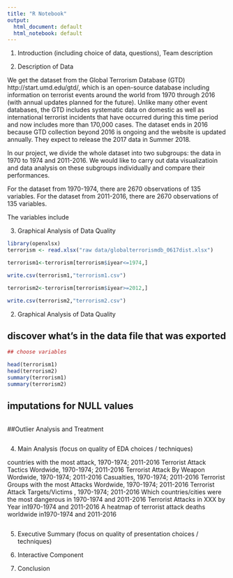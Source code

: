 ```yaml
---
title: "R Notebook"
output:
  html_document: default
  html_notebook: default
---
```

1. Introduction (including choice of data, questions), Team description

2. Description of Data

We get the dataset from the Global Terrorism Database (GTD) http://start.umd.edu/gtd/, which is an open-source database including information on terrorist events around the world from 1970 through 2016 (with annual updates planned for the future). Unlike many other event databases, the GTD includes systematic data on domestic as well as international terrorist incidents that have occurred during this time period and now includes more than 170,000 cases. The dataset ends in 2016 because GTD collection beyond 2016 is ongoing and the website is updated annually. They expect to release the 2017 data in Summer 2018. 

In our project, we divide the whole dataset into two subgroups: the data in 1970 to 1974 and 2011-2016. We would like to carry out data visualizatioin and data analysis on these subgroups individually and compare their performances.

For the dataset from 1970-1974, there are 2670 observations of 135 variables. For the dataset from 2011-2016, there are 2670 observations of 135 variables.

The variables include

3. Graphical Analysis of Data Quality


```r

library(openxlsx)
terrorism <- read.xlsx("raw data/globalterrorismdb_0617dist.xlsx")

terrorism1<-terrorism[terrorism$iyear<=1974,]

write.csv(terrorism1,"terrorism1.csv")

terrorism2<-terrorism[terrorism$iyear>=2012,]

write.csv(terrorism2,"terrorism2.csv")
```


2. Graphical Analysis of Data Quality

## discover what's in the data file that was exported
```r

## choose variables

head(terrorism1)
head(terrorism2)
summary(terrorism1)
summary(terrorism2)
```

## imputations for NULL values 
```r

```


##Outlier Analysis and Treatment
```r

```

4. Main Analysis (focus on quality of EDA choices / techniques)

countries with the most attack, 1970-1974; 2011-2016
Terrorist Attack Tactics Wordwide, 1970-1974; 2011-2016
Terrorist Attack By Weapon Wordwide, 1970-1974; 2011-2016
Casualties, 1970-1974; 2011-2016
Terrorist Groups with the most Attacks Wordwide, 1970-1974; 2011-2016
Terrorist Attack Targets/Victims , 1970-1974; 2011-2016
Which countries/cities were the most dangerous in  1970-1974 and 2011-2016
Terrorist Attacks in XXX by Year in1970-1974 and 2011-2016
A heatmap of terrorist attack deaths worldwide in1970-1974 and 2011-2016
```r

```


5. Executive Summary (focus on quality of presentation choices / techniques)

6. Interactive Component 

7. Conclusion
